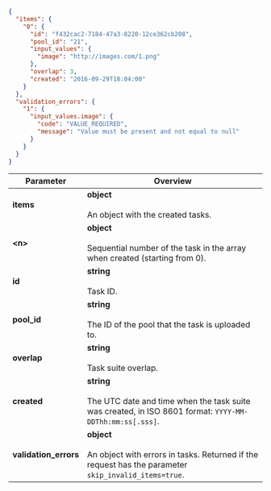 ```json
{
  "items": {
    "0": {
      "id": "f432cac2-7184-47a3-8220-12ce362cb208",
      "pool_id": "21",
      "input_values": {
        "image": "http://images.com/1.png"
      },
      "overlap": 3,
      "created": "2016-09-29T18:04:00"
    }
  },
  "validation_errors": {
    "1": {
      "input_values.image": {
        "code": "VALUE_REQUIRED",
        "message": "Value must be present and not equal to null"
      }
    }
  }
}
```

Parameter | Overview
----- | -----
**items** | **object**<br/><br/>An object with the created tasks.
**<n\>** | **object**<br/><br/>Sequential number of the task in the array when created (starting from 0).
**id** | **string**<br/><br/>Task ID.
**pool_id** | **string**<br/><br/>The ID of the pool that the task is uploaded to.
**overlap** | **string**<br/><br/>Task suite overlap.
**created** | **string**<br/><br/>The UTC date and time when the task suite was created, in ISO 8601 format: `YYYY-MM-DDThh:mm:ss[.sss]`.
**validation_errors** | **object**<br/><br/>An object with errors in tasks. Returned if the request has the parameter `skip_invalid_items=true`.